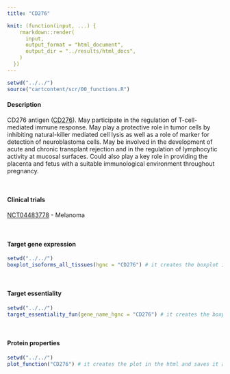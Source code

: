 ```yaml
---
title: "CD276"

knit: (function(input, ...) {
    rmarkdown::render(
      input,
      output_format = "html_document",
      output_dir = "../results/html_docs",
    )
  })
---
```

<style>
img {
    max-width: 30cm;
}
</style>
```r
setwd("../../")
source("cartcontent/scr/00_functions.R")
```

<h4>Description</h4>
CD276 antigen ([CD276](https://www.uniprot.org/uniprot/Q5ZPR3)). May participate in the regulation of T-cell-mediated immune response. May play a protective role in tumor cells by inhibiting natural-killer mediated cell lysis as well as a role of marker for detection of neuroblastoma cells. May be involved in the development of acute and chronic transplant rejection and in the regulation of lymphocytic activity at mucosal surfaces. Could also play a key role in providing the placenta and fetus with a suitable immunological environment throughout pregnancy.

<br> 

<h4>Clinical trials</h4> 

[NCT04483778](https://clinicaltrials.gov/ct2/show/NCT04483778) - Melanoma 

<br>

<h4>Target gene expression</h4>
```r
setwd("../../")
boxplot_isoforms_all_tissues(hgnc = "CD276") # it creates the boxplot in the html and saves it as .pdf in the plot/isoform_expression folder
```
<br>

<h4>Target essentiality</h4>
```r
setwd("../../")
target_essentiality_fun(gene_name_hgnc = "CD276") # it creates the boxplot in the html and saves it as .pdf in the plot/target_essentiality folder
```

<br>

<h4>Protein properties</h4>
```r
setwd("../../")
plot_function("CD276") # it creates the plot in the html and saves it as .pdf in the plot/protein_properties folder
```